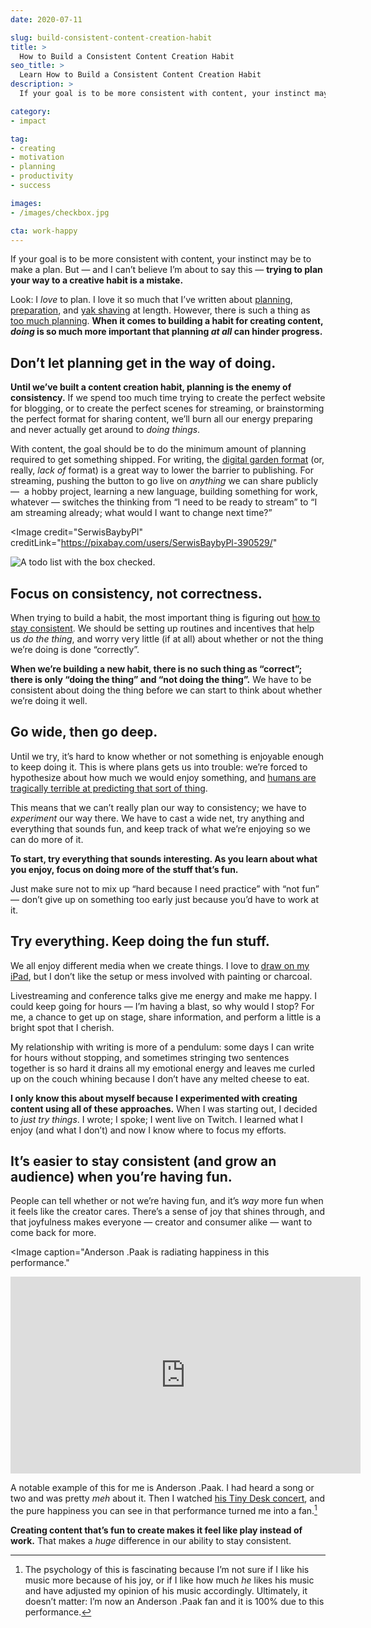 ```yaml
---
date: 2020-07-11

slug: build-consistent-content-creation-habit
title: >
  How to Build a Consistent Content Creation Habit
seo_title: >
  Learn How to Build a Consistent Content Creation Habit
description: >
  If your goal is to be more consistent with content, your instinct may be to make a plan. But trying to plan your way to a creative habit is a mistake.

category:
- impact

tag:
- creating
- motivation
- planning
- productivity
- success

images:
- /images/checkbox.jpg

cta: work-happy
---
```



If your goal is to be more consistent with content, your instinct may be to make a plan. But — and I can’t believe I’m about to say this — **trying to plan your way to a creative habit is a mistake.**

Look: I *love* to plan. I love it so much that I’ve written about [planning](https://lengstorf.com/effective-project-planning), [preparation](https://lengstorf.com/mise-en-place/), and [yak shaving](https://lengstorf.com/yak-shaving/) at length. However, there is such a thing as [too much planning](https://lengstorf.com/planning-vs-execution/). **When it comes to building a habit for creating content, _doing_ is so much more important that planning _at all_ can hinder progress.**

## Don’t let planning get in the way of doing.

**Until we’ve built a content creation habit, planning is the enemy of consistency.** If we spend too much time trying to create the perfect website for blogging, or to create the perfect scenes for streaming, or brainstorming the perfect format for sharing content, we’ll burn all our energy preparing and never actually get around to *doing things*.

With content, the goal should be to do the minimum amount of planning required to get something shipped. For writing, the [digital garden format](https://joelhooks.com/digital-garden) (or, really, *lack of* format) is a great way to lower the barrier to publishing. For streaming, pushing the button to go live on *anything* we can share publicly —  a hobby project, learning a new language, building something for work, whatever — switches the thinking from “I need to be ready to stream” to “I am streaming already; what would I want to change next time?”

<Image
  credit="SerwisBaybyPl"
  creditLink="https://pixabay.com/users/SerwisBaybyPl-390529/"
>

  ![A todo list with the box checked.](images/checkbox.jpg)

</Image>

## Focus on consistency, not correctness.

When trying to build a habit, the most important thing is figuring out [how to stay consistent](/how-to-stay-consistent/). We should be setting up routines and incentives that help us _do the thing_, and worry very little (if at all) about whether or not the thing we’re doing is done “correctly”.

**When we’re building a new habit, there is no such thing as “correct”; there is only “doing the thing” and “not doing the thing”.** We have to be consistent about doing the thing before we can start to think about whether we’re doing it well.

## Go wide, then go deep.

Until we try, it’s hard to know whether or not something is enjoyable enough to keep doing it. This is where plans gets us into trouble: we’re forced to hypothesize about how much we would enjoy something, and [humans are tragically terrible at predicting that sort of thing](https://www.psychologytoday.com/us/basics/affective-forecasting).

This means that we can’t really plan our way to consistency; we have to _experiment_ our way there. We have to cast a wide net, try anything and everything that sounds fun, and keep track of what we’re enjoying so we can do more of it.

**To start, try everything that sounds interesting. As you learn about what you enjoy, focus on doing more of the stuff that’s fun.**

Just make sure not to mix up “hard because I need practice” with “not fun” — don’t give up on something too early just because you’d have to work at it.

## Try everything. Keep doing the fun stuff.

We all enjoy different media when we create things. I love to [draw on my iPad](https://dribbble.com/jlengstorf), but I don’t like the setup or mess involved with painting or charcoal.

Livestreaming and conference talks give me energy and make me happy. I could keep going for hours — I’m having a blast, so why would I stop? For me, a chance to get up on stage, share information, and perform a little is a bright spot that I cherish.

My relationship with writing is more of a pendulum: some days I can write for hours without stopping, and sometimes stringing two sentences together is so hard it drains all my emotional energy and leaves me curled up on the couch whining because I don’t have any melted cheese to eat.

**I only know this about myself because I experimented with creating content using all of these approaches.** When I was starting out, I decided to _just try things_. I wrote; I spoke; I went live on Twitch. I learned what I enjoy (and what I don’t) and now I know where to focus my efforts.

## It’s easier to stay consistent (and grow an audience) when you’re having fun.

People can tell whether or not we’re having fun, and it’s *way* more fun when it feels like the creator cares. There’s a sense of joy that shines through, and that joyfulness makes everyone — creator and consumer alike — want to come back for more.

<Image
  caption="Anderson .Paak is radiating happiness in this performance."
>

  <iframe width="560" height="315" src="https://www.youtube-nocookie.com/embed/ferZnZ0_rSM" frameborder="0" allow="accelerometer; autoplay; encrypted-media; gyroscope; picture-in-picture" allowfullscreen></iframe>

</Image>

A notable example of this for me is Anderson .Paak. I had heard a song or two and was pretty _meh_ about it. Then I watched [his Tiny Desk concert](https://www.youtube.com/watch?v=ferZnZ0_rSM), and the pure happiness you can see in that performance turned me into a fan.[^psychology]

[^psychology]:
    The psychology of this is fascinating because I’m not sure if I like his music more because of his joy, or if I like how much *he* likes his music and have adjusted my opinion of his music accordingly. Ultimately, it doesn’t matter: I’m now an Anderson .Paak fan and it is 100% due to this performance.

**Creating content that’s fun to create makes it feel like play instead of work.** That makes a _huge_ difference in our ability to stay consistent.
